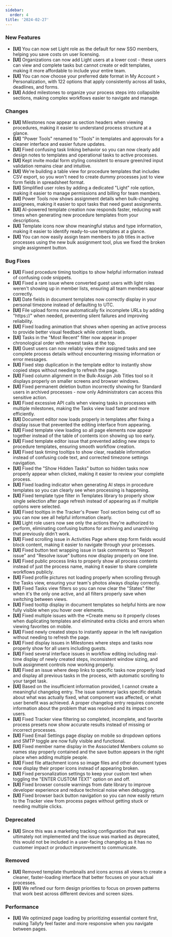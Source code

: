 ```yaml
---
sidebar:
  order: 4
title: '2024-02-27'
---
```


### New Features

- **[UI]** You can now set Light role as the default for new SSO members, helping you save costs on user licensing.
- **[UI]** Organizations can now add Light users at a lower cost - these users can view and complete tasks but cannot create or edit templates, making it more affordable to include your entire team.
- **[UI]** You can now choose your preferred date format in My Account > Personalization, with 122 options that apply consistently across all tasks, deadlines, and forms.
- **[UI]** Added milestones to organize your process steps into collapsible sections, making complex workflows easier to navigate and manage.

### Changes

- **[UI]** Milestones now appear as section headers when viewing procedures, making it easier to understand process structure at a glance.
- **[UI]** "Power Tools" renamed to "Tools" in templates and approvals for a cleaner interface and easier future updates.
- **[UI]** Fixed confusing task linking behavior so you can now clearly add design notes to templates and operational tasks to active processes.
- **[UI]** Kept invite modal form styling consistent to ensure green/red input validation remains clear and intuitive.
- **[UI]** We're building a table view for procedure templates that includes CSV export, so you won't need to create dummy processes just to view form fields in spreadsheet format.
- **[UI]** Simplified user roles by adding a dedicated "Light" role option, making it easier to manage permissions and billing for team members.
- **[UI]** Power Tools now shows assignment details when bulk-changing assignees, making it easier to spot tasks that need guest assignments.
- **[UI]** AI-powered template creation now responds faster, reducing wait times when generating new procedure templates from your descriptions.
- **[UI]** Template icons now show meaningful status and type information, making it easier to identify ready-to-use templates at a glance.
- **[UI]** You can now easily assign team members to job titles in active processes using the new bulk assignment tool, plus we fixed the broken single assignment button.

### Bug Fixes

- **[UI]** Fixed procedure timing tooltips to show helpful information instead of confusing code snippets.
- **[UI]** Fixed a rare issue where converted guest users with light roles weren't showing up in member lists, ensuring all team members appear correctly.
- **[UI]** Date fields in document templates now correctly display in your personal timezone instead of defaulting to UTC.
- **[UI]** File upload forms now automatically fix incomplete URLs by adding "https://" when needed, preventing silent failures and improving reliability.
- **[UI]** Fixed loading animation that shows when opening an active process to provide better visual feedback while content loads.
- **[UI]** Tasks in the "Most Recent" filter now appear in proper chronological order with newest tasks at the top.
- **[UI]** Guest users can now reliably view their assigned tasks and see complete process details without encountering missing information or error messages.
- **[UI]** Fixed step duplication in the template editor to instantly show copied steps without needing to refresh the page.
- **[UI]** Fixed column alignment in the Bulk-Assign Job Titles tool so it displays properly on smaller screens and browser windows.
- **[UI]** Fixed permanent deletion button incorrectly showing for Standard users in archived processes - now only Administrators can access this sensitive action.
- **[UI]** Fixed excessive API calls when viewing tasks in processes with multiple milestones, making the Tasks view load faster and more efficiently.
- **[UI]** Document editor now loads properly in templates after fixing a display issue that prevented the editing interface from appearing.
- **[UI]** Fixed template view loading so all page elements now appear together instead of the table of contents icon showing up too early.
- **[UI]** Fixed template editor issue that prevented adding new steps to procedure templates, ensuring smooth workflow creation.
- **[UI]** Fixed task timing tooltips to show clear, readable information instead of confusing code text, and corrected timezone settings navigation.
- **[UI]** Fixed the "Show Hidden Tasks" button so hidden tasks now properly appear when clicked, making it easier to review your complete process.
- **[UI]** Fixed loading indicator when generating AI steps in procedure templates so you can clearly see when processing is happening.
- **[UI]** Fixed template type filter in Templates library to properly show single selection after page refresh instead of appearing as if multiple options were selected.
- **[UI]** Fixed tooltips in the Tracker's Power Tool section being cut off so you can now see all helpful information clearly.
- **[UI]** Light role users now see only the actions they're authorized to perform, eliminating confusing buttons for archiving and unarchiving that previously didn't work.
- **[UI]** Fixed scrolling issue in Activities Page where step form fields would block content, making it easier to navigate through your processes.
- **[UI]** Fixed button text wrapping issue in task comments so "Report issue" and "Resolve issue" buttons now display properly on one line.
- **[UI]** Fixed public process links to properly show all process contents instead of just the process name, making it easier to share complete workflows publicly.
- **[UI]** Fixed profile pictures not loading properly when scrolling through the Tasks view, ensuring your team's photos always display correctly.
- **[UI]** Fixed Tasks view filters so you can now clear the "States" filter when it's the only one active, and all filters properly save when switching between views.
- **[UI]** Fixed tooltip display in document templates so helpful hints are now fully visible when you hover over elements.
- **[UI]** Fixed multiple issues with the +Create menu so it properly closes when duplicating templates and eliminated extra clicks and errors when viewing favorites on mobile.
- **[UI]** Fixed newly created steps to instantly appear in the left navigation without needing to refresh the page.
- **[UI]** Fixed display issues in Milestones where steps and tasks now properly show for all users including guests.
- **[UI]** Fixed several interface issues in workflow editing including real-time display of newly created steps, inconsistent window sizing, and bulk assignment controls now working properly.
- **[UI]** Fixed an issue where deep links to specific tasks now properly load and display all previous tasks in the process, with automatic scrolling to your target task.
- **[UI]** Based on the insufficient information provided, I cannot create a meaningful changelog entry. The issue summary lacks specific details about what was actually fixed, what component was affected, or what user benefit was achieved. A proper changelog entry requires concrete information about the problem that was resolved and its impact on users.
- **[UI]** Fixed Tracker view filtering so completed, incomplete, and favorite process presets now show accurate results instead of missing or incorrect processes.
- **[UI]** Fixed Email Settings page display on mobile so dropdown options and SMTP toggle are now fully visible and functional.
- **[UI]** Fixed member name display in the Associated Members column so names stay properly contained and the save button appears in the right place when adding multiple people.
- **[UI]** Fixed file attachment icons so image files and other document types now display their proper icons instead of appearing broken.
- **[UI]** Fixed personalization settings to keep your custom text when toggling the "ENTER CUSTOM TEXT" option on and off.
- **[UI]** Fixed browser console warnings from date library to improve developer experience and reduce technical noise when debugging.
- **[UI]** Fixed browser back button navigation so you can now easily return to the Tracker view from process pages without getting stuck or needing multiple clicks.

### Deprecated

- **[UI]** Since this was a marketing tracking configuration that was ultimately not implemented and the issue was marked as deprecated, this would not be included in a user-facing changelog as it has no customer impact or product improvement to communicate.

### Removed

- **[UI]** Removed template thumbnails and icons across all views to create a cleaner, faster-loading interface that better focuses on your actual processes.
- **[UI]** We refined our form design priorities to focus on proven patterns that work best across different devices and screen sizes.

### Performance

- **[UI]** We optimized page loading by prioritizing essential content first, making Tallyfy feel faster and more responsive when you navigate between pages.